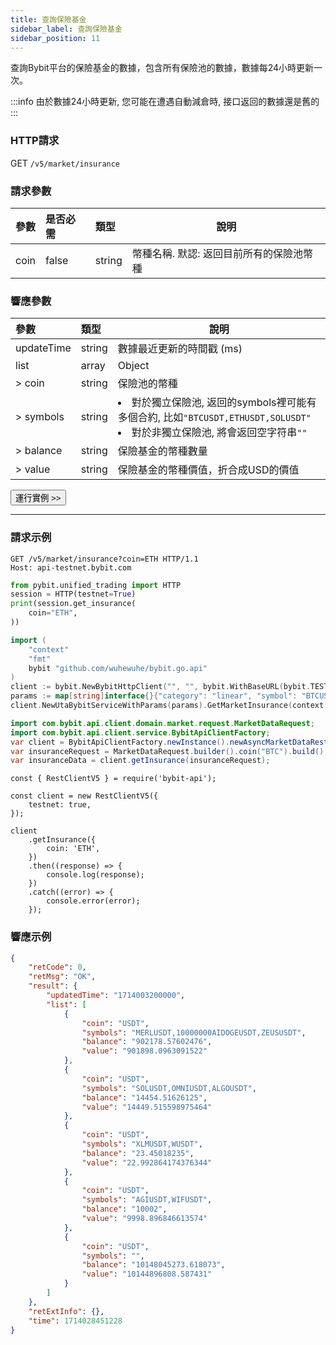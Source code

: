 ---
title: 查詢保險基金
sidebar_label: 查詢保險基金
sidebar_position: 11
---

查詢Bybit平台的保險基金的數據，包含所有保險池的數據，數據每24小時更新一次。

:::info
由於數據24小時更新, 您可能在遭遇自動減倉時, 接口返回的數據還是舊的
:::

### HTTP請求
GET `/v5/market/insurance`

### 請求參數
| 參數 | 是否必需 | 類型 | 說明|
|:----- |:-------|:-----|------ |
|coin |false |string |幣種名稱. 默認: 返回目前所有的保險池幣種 |

### 響應參數
| 參數 | 類型 | 說明|
|:----- |:-----|----- |
|updateTime |string |數據最近更新的時間戳 (ms) |
|list |array |Object |
|> coin |string |保險池的幣種 |
|> symbols |string |<li>對於獨立保險池, 返回的symbols裡可能有多個合約, 比如<code>"BTCUSDT,ETHUSDT,SOLUSDT"</code></li><li>對於非獨立保險池, 將會返回空字符串<code>""</code></li>|
|> balance |string |保險基金的幣種數量 |
|> value |string |保險基金的幣種價值，折合成USD的價值 |

<a href="/api-explorer/v5/market/insurance"><Button>運行實例 >></Button></a>

---

### 請求示例

<Tabs groupId="programming-languages">
<TabItem value="http" label="HTTP">

```http
GET /v5/market/insurance?coin=ETH HTTP/1.1
Host: api-testnet.bybit.com
```

</TabItem>
<TabItem value="python" label="Python">

```python
from pybit.unified_trading import HTTP
session = HTTP(testnet=True)
print(session.get_insurance(
    coin="ETH",
))
```

</TabItem>
<TabItem value="GO" label="GO">

```go
import (
	"context"
	"fmt"
	bybit "github.com/wuhewuhe/bybit.go.api"
)
client := bybit.NewBybitHttpClient("", "", bybit.WithBaseURL(bybit.TESTNET))
params := map[string]interface{}{"category": "linear", "symbol": "BTCUSDT"}
client.NewUtaBybitServiceWithParams(params).GetMarketInsurance(context.Background())
```

</TabItem>
<TabItem value="java" label="Java">

```java
import com.bybit.api.client.domain.market.request.MarketDataRequest;
import com.bybit.api.client.service.BybitApiClientFactory;
var client = BybitApiClientFactory.newInstance().newAsyncMarketDataRestClient();
var insuranceRequest = MarketDataRequest.builder().coin("BTC").build();
var insuranceData = client.getInsurance(insuranceRequest);
```

</TabItem>
<TabItem value="Node" label="Node.js">

```n4js
const { RestClientV5 } = require('bybit-api');

const client = new RestClientV5({
    testnet: true,
});

client
    .getInsurance({
        coin: 'ETH',
    })
    .then((response) => {
        console.log(response);
    })
    .catch((error) => {
        console.error(error);
    });
```

</TabItem>
</Tabs>

### 響應示例

```json
{
    "retCode": 0,
    "retMsg": "OK",
    "result": {
        "updatedTime": "1714003200000",
        "list": [
            {
                "coin": "USDT",
                "symbols": "MERLUSDT,10000000AIDOGEUSDT,ZEUSUSDT",
                "balance": "902178.57602476",
                "value": "901898.0963091522"
            },
            {
                "coin": "USDT",
                "symbols": "SOLUSDT,OMNIUSDT,ALGOUSDT",
                "balance": "14454.51626125",
                "value": "14449.515598975464"
            },
            {
                "coin": "USDT",
                "symbols": "XLMUSDT,WUSDT",
                "balance": "23.45018235",
                "value": "22.992864174376344"
            },
            {
                "coin": "USDT",
                "symbols": "AGIUSDT,WIFUSDT",
                "balance": "10002",
                "value": "9998.896846613574"
            },
            {
                "coin": "USDT",
                "symbols": "",
                "balance": "10148045273.618073",
                "value": "10144896808.587431"
            }
        ]
    },
    "retExtInfo": {},
    "time": 1714028451228
}
```

